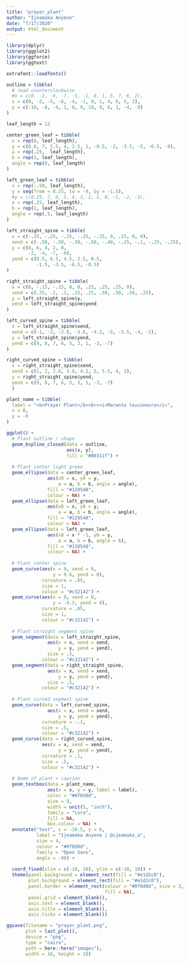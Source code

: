 ```yaml
---
title: "prayer_plant"
author: "Ijeamaka Anyene"
date: "7/17/2020"
output: html_document
---
```


```r
library(dplyr)
library(ggplot2)
library(ggforce)
library(ggtext)
```

```r
extrafont::loadfonts()
```

```r
outline = tibble(
  # read counterclockwise
  #x = c(0, -2, -6, -7, -5, -1, 0, 1, 5, 7, 6, 2),
  x = c(0, -2, -5, -6, -4, -1, 0, 1, 4, 6, 5, 2),
  y = c(-10, -8, -4, 1, 6, 9, 10, 9, 6, 1, -4, -8)
)
```

```r
leaf_length = 12

center_green_leaf = tibble(
  x = rep(0, leaf_length),
  y = c(8.6, 7, 5.5, 4, 2.5, 1, -0.5, -2, -3.5, -5, -6.5, -8),
  a = rep(.25,  leaf_length),
  b = rep(1, leaf_length), 
  angle = rep(0, leaf_length)
)

```

```r
left_green_leaf = tibble(
  x = rep(-.50, leaf_length), 
  y = seq(from = 8.25, to = -9, by = -1.5),
  #y = c(8.25, 7, 6, 5, 4, 3, 2, 1, 0, -1, -2, -3), 
  a = rep(.25, leaf_length),
  b = rep(1, leaf_length),
  angle = rep(.5, leaf_length)
)
```

                   
```r
left_straight_spine = tibble(
  x = c(-.25, -.25, -.25, -.25, -.15, 0, .15, 0, 0),
  xend = c(-.50, -.50, -.50, -.50, -.40, -.25, -.1, -.25, -.25),
  y = c(8, 6, 4, 2, 0, 
        -2, -4, -7, -9),
  yend = c(8.5, 6.5, 4.5, 2.5, 0.5, 
           -1.5, -3.5, -6.5, -8.5)
)

right_straight_spine = tibble(
  x = c(0, -.15, -.15, 0, 0, .25, .25, .25, 0),
  xend = c(.25, .1, .1, .25, .25, .50, .50, .50, .25),
  y = left_straight_spine$y,
  yend = left_straight_spine$yend
)

```


```r
left_curved_spine = tibble(
  x = left_straight_spine$xend,
  xend = c(-1, -2, -2.8, -3.6, -4.2, -5, -5.5, -4, -2),
  y = left_straight_spine$yend,
  yend = c(9, 8, 7, 6, 5, 3, 1, -3, -7)
)

right_curved_spine = tibble(
  x = right_straight_spine$xend,
  xend = c(1, 2, 2.8, 3.6, 4.2, 5, 5.5, 4, 2),
  y = right_straight_spine$yend,
  yend = c(9, 8, 7, 6, 5, 3, 1, -3, -7)
  )
```

```r
plant_name = tibble(
  label = "<b>Prayer Plant</b><br><i>Maranta leuconeura</i>",
  x = 8,
  y = -9
)
```


```r
ggplot() +
  # Plant outline / shape
  geom_bspline_closed(data = outline,
                      aes(x, y),
                      fill = "#00311f") +
  
  # Plant center light green
  geom_ellipse(data = center_green_leaf,
               aes(x0 = x, y0 = y, 
                   a = a, b = b, angle = angle), 
               fill = "#128548",
               colour = NA) +
  geom_ellipse(data = left_green_leaf,
               aes(x0 = x, y0 = y, 
                   a = a, b = b, angle = angle), 
               fill = "#128548",
               colour = NA) +
  geom_ellipse(data = left_green_leaf,
               aes(x0 = x * -1, y0 = y, 
                   a = a, b = b, angle = 6), 
               fill = "#128548",
               colour = NA) +
  
  # Plant center spine
  geom_curve(aes(x = 0, xend = 0,
                 y = 9.6, yend = 0),
             curvature = .05,
             size = 1,
             colour = "#c32142") +
  geom_curve(aes(x = 0, xend = 0,
                 y = -9.3, yend = 0),
             curvature = .05,
             size = 1,
             colour = "#c32142") +
  
  # Plant straight segment spine
  geom_segment(data = left_straight_spine,
               aes(x = x, xend = xend,
                   y = y, yend = yend),
               size = .5,
             colour = "#c32142") +
  geom_segment(data = right_straight_spine,
               aes(x = x, xend = xend,
                   y = y, yend = yend),
               size = .5,
             colour = "#c32142") +
  
  # Plant curved segment spine 
  geom_curve(data = left_curved_spine,
               aes(x = x, xend = xend,
                   y = y, yend = yend),
             curvature = -.1,
             size = .5,
             colour = "#c32142") +
  geom_curve(data = right_curved_spine,
             aes(x = x, xend = xend,
                   y = y, yend = yend),
             curvature = .1,
             size = .5,
             colour = "#c32142") +
  
  # Name of plant + caption
  geom_textbox(data = plant_name,
               aes(x = x, y = y, label = label),
               color = "#0f0d0d",
               size = 9,
               width = unit(5, "inch"),
               family = "Lora",
               fill = NA,
               box.colour = NA) +
  annotate("text", x = -10.5, y = 8, 
           label = "Ijeamaka Anyene | @ijeamaka_a",
           size = 4,
           colour = "#0f0d0d",
           family = "Open Sans",
           angle = -90) +
  
  coord_fixed(xlim = c(-10, 10), ylim = c(-10, 10)) +
  theme(panel.background = element_rect(fill = "#e1d2c0"),
        plot.background = element_rect(fill = "#e1d2c0"),
        panel.border = element_rect(colour = "#0f0d0d", size = 3,
                                    fill = NA),
        panel.grid = element_blank(),
        axis.text = element_blank(),
        axis.title = element_blank(),
        axis.ticks = element_blank())
```

```r
ggsave(filename = "prayer_plant.png", 
       plot = last_plot(), 
       device = "png",
       type = "cairo",
       path = here::here("images"), 
       width = 10, height = 10)
```